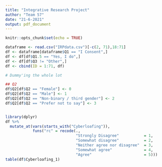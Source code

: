 ```yaml
---
title: "Integrative Research Project"
author: "Team 57"
date: "21-6-2021"
output: pdf_document
---
```


```r
knitr::opts_chunk$set(echo = TRUE)
```

```r
dataframe <- read.csv("IRPdata.csv")[-c(2, 71),18:71]
df <- dataframe[dataframe$Q1 == "I Consent",]
df <- df[df$Q1.5 == "Yes, I do",]
df <- df[df$Q3 != "Other",]
df <- cbind(ID = 1:71, df)
```

```r
# Dummy'ing the whole lot

## Q2
df$Q2[df$Q2 == "Female"] <- 0
df$Q2[df$Q2 == "Male"] <- 1
df$Q2[df$Q2 == "Non-binary / third gender"] <- 2
df$Q2[df$Q2 == "Prefer not to say"] <- 3


library(dplyr)
df %>% 
  mutate_at(vars(starts_with("Cyberloafing")), 
            funs("rc" = recode(.,
                               "Strongly Disagree"           = 1,
                               "Somewhat disagree"           = 2,
                               "Neither agree nor disagree"  = 3,
                               "Somewhat agree"              = 4,
                               "Agree"                       = 5)))
table(df$Cyberloafing_1)
```


